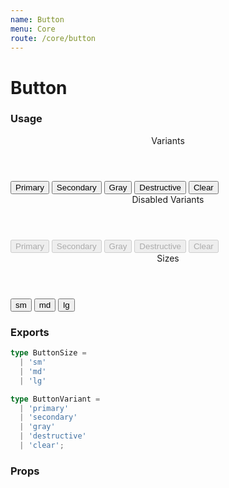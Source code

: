 ```yaml
---
name: Button
menu: Core
route: /core/button
---
```



# Button

### Usage

<Playground>
  <Header h4>Variants</Header>
  <Box row margin={{ bottom: 2 }}>
    <Button>Primary</Button>
    <Button variant="secondary">Secondary</Button>
    <Button variant="gray">Gray</Button>
    <Button variant="destructive">Destructive</Button>
    <Button variant="clear">Clear</Button>
  </Box>

  <Header h4>Disabled Variants</Header>
  <Box row margin={{ bottom: 2 }}>
    <Button disabled>Primary</Button>
    <Button variant="secondary" disabled>Secondary</Button>
    <Button variant="gray" disabled>Gray</Button>
    <Button variant="destructive" disabled>Destructive</Button>
    <Button variant="clear" disabled>Clear</Button>
  </Box>

  <Header h4>Sizes</Header>
  <Box maxWidth="540px" align="space-between" valign="bottom" margin={{ bottom: 2 }} row>
    <Button size="sm">sm</Button>
    <Button size="md" variant="secondary">md</Button>
    <Button size="lg" variant="gray">lg</Button>
  </Box>
</Playground>

### Exports

```ts
type ButtonSize =
  | 'sm'
  | 'md'
  | 'lg'
```
```ts
type ButtonVariant =
  | 'primary'
  | 'secondary'
  | 'gray'
  | 'destructive'
  | 'clear';
```

### Props

<Props of={Button} />

